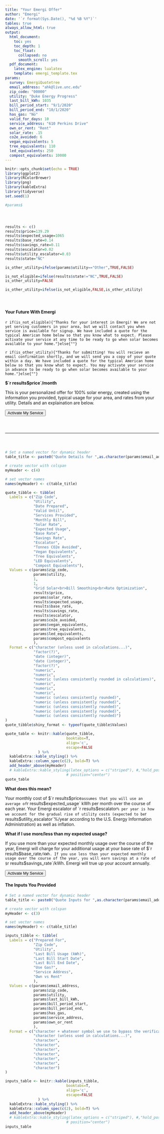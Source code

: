 ```yaml
---
title: "Your Emergi Offer"
author: "Emergi"
date: '`r format(Sys.Date(), "%d %B %Y")`'
tables: true
always_allow_html: true
output:
  html_document:
    toc: yes
    toc_depth: 1
    toc_float:
      collapsed: no
      smooth_scroll: yes
  pdf_document:
    latex_engine: lualatex
    template: emergi_template.tex
params:
  survey: EmergiQuotetree
  email_address: "ahk@live.unc.edu"
  zip_code: "00000"
  utility: "Duke Energy Progress"
  last_bill_kWh: 1035
  bill_period_start: "9/1/2020"
  bill_period_end: "10/1/2020"
  has_gas: "No"
  valid_for_days: 10
  service_address: "610 Perkins Drive"
  own_or_rent: "Rent"
  solar_rate: .15
  co2e_avoided: 6
  vegan_equivalents: 5
  tree_equivalents: 110
  led_equivalents: 250
  compost_equivalents: 10000
---
```


```r
knitr::opts_chunk$set(echo = TRUE)
library(ggplot2)
library(RColorBrewer)
library(png)
library(kableExtra)
library(tidyverse)
set.seed(1)
```

```r
#params$




results <- c()
results$price=139.29
results$expected_usage=1065
results$base_rate=0.14
results$savings_rate=0.11
results$escalator=0.02
results$utility_escalator=0.03
results$state="NC"

is_other_utility=ifelse(params$utility=="Other",TRUE,FALSE)

is_not_eligible=ifelse(results$state!="NC",TRUE,FALSE)
is_other_utility=FALSE

is_other_utility=ifelse(is_not_eligible,FALSE,is_other_utility)
```


#### &nbsp;

#### Your Future With Emergi { #top }

`r if(is_not_eligible){"Thanks for your interest in Emergi! We are not yet serving customers in your area, but we will contact you when service is available for signup. We have included a quote for the typical American home below so that you know what to expect. Please activate your service at any time to be ready to go when solar becomes available to your home."}else{""}`

`r if(is_other_utility){"Thanks for submitting! You will recieve an email confirmation shortly, and we will send you a copy of your quote within a day. We have included a quote for the typical American home below so that you know what to expect. You may activate your service in advance to be ready to go when solar becomes available to your home."}else{""}`


**$`r results$price`/month**

This is your personalized offer for 100% solar energy, created using the information you provided, typical usage for your area, and rates from your utility. Details and an explaination are below.

<a target="_blank" href="http://www.google.com/">
  <button id="activate.button" type="button" class="btn btn-large btn-default action-button">Activate My Service</button>
</a>

#### &nbsp;

***

#### &nbsp;

```r
# Set a named vector for dynamic header
table_title <- paste0("Quote Details for ",as.character(params$email_address))

# create vector with colspan
myHeader <- c(4)

# set vector names 
names(myHeader) <- c(table_title)

quote_tibble <- tibble(
  Labels = c("Zip Code",
             "Utility",
             "Date Prepared",
             "Valid Until",
             "Services Provided",
             "Monthly Bill",
             "Solar Rate",
             "Expected Usage",
             "Base Rate",
             "Savings Rate",
             "Escalator",
             "Tonnes CO2e Avoided",
             "Vegan Equivalents",
             "Tree Equivalents",
             "LED Equivalents",
             "Compost Equivalents"),
  Values = c(params$zip_code,
             params$utility,
             1,
             1,
             "Grid Solar<br>Bill Smoothing<br>Rate Optimization",
             results$price,
             params$solar_rate,
             results$expected_usage,
             results$base_rate,
             results$savings_rate,
             results$escalator,
             params$co2e_avoided,
             params$vegan_equivalents,
             params$tree_equivalents,
             params$led_equivalents,
             params$compost_equivalents
             ),
  Format = c("character (unless used in calculations...)", 
             "factor(?)",
             "date (integer)",
             "date (integer)",
             "factor(?)",
             "numeric",
             "numeric",
             "numeric (unless consistently rounded in calculations)",
             "numeric",
             "numeric",
             "numeric",
             "numeric (unless consistently rounded)",
             "numeric (unless consistently rounded)",
             "numeric (unless consistently rounded)",
             "numeric (unless consistently rounded)",
             "numeric (unless consistently rounded)")
)
quote_tibble$shiny_format <- typeof(quote_tibble$Values)

quote_table <- knitr::kable(quote_tibble,
                            booktabs=T,
                            align='c',
                            escape=FALSE
               ) %>% 
  kableExtra::kable_styling() %>% 
  kableExtra::column_spec(c(2), bold=T) %>% 
  add_header_above(myHeader)
  # kableExtra::kable_styling(latex_options = c("striped"), #,"hold_position"
                            # position="center")
quote_table
```

**What does this mean?**

Your monthly cost of $`r results$price` assumes that you will use an average of `r results$expected_usage` kWh per month over the course of each year. Your Emergi escalator of `r results$escalator`% per year is how we account for the gradual rise of utility costs (expected to be `r results$utility_escalator`%/year according to the U.S. Energy Information Administration) as well as inflation.

**What if I use more/less than my expected usage?**

If you use more than your expected monthly usage over the course of the year, Emergi will charge for your additional usage at your base rate of $`r results$base_rate`/kWh. If you use less than your expected monthly usage over the course of the year, you will earn savings at a rate of $`r results$savings_rate`/kWh. Emergi will true up your account annually.

<a target="_blank" href="http://www.google.com/">
  <button id="activate.button" type="button" class="btn btn-large btn-default action-button">Activate My Service</button>
</a>

#### The Inputs You Provided

```r
# Set a named vector for dynamic header
table_title <- paste0("Quote Inputs for ",as.character(params$email_address))

# create vector with colspan
myHeader <- c(3)

# set vector names 
names(myHeader) <- c(table_title)

inputs_tibble <- tibble(
  Labels = c("Prepared For",
             "Zip Code",
             "Utility",
             "Last Bill Usage (kWh)",
             "Last Bill Start Date",
             "Last Bill End Date",
             "Use Gas?", 
             "Service Address", 
             "Own vs Rent"
             ),
  Values = c(params$email_address,
             params$zip_code,
             params$utility,
             params$last_bill_kWh,
             params$bill_period_start,
             params$bill_period_end,
             params$has_gas, 
             params$service_address, 
             params$own_or_rent
             ),
  Format = c("character + whatever symbol we use to bypass the verification process?",
             "character (unless used in calculations...)",
             "character",
             "character",
             "character",
             "character",
             "character",
             "character",
             "character")
)

inputs_table <- knitr::kable(inputs_tibble,
                            booktabs=T,
                            align='c',
                            escape=FALSE
               ) %>% 
  kableExtra::kable_styling() %>% 
  kableExtra::column_spec(c(2), bold=T) %>% 
  add_header_above(myHeader)
  # kableExtra::kable_styling(latex_options = c("striped"), #,"hold_position"
                            # position="center")
inputs_table
```
